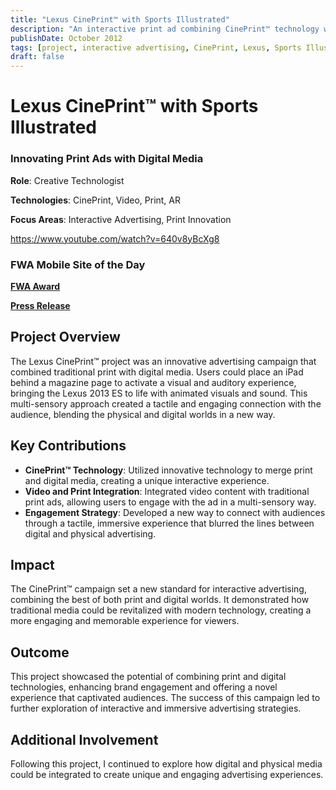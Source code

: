 ```yaml
---
title: "Lexus CinePrint™ with Sports Illustrated"
description: "An interactive print ad combining CinePrint™ technology with Sports Illustrated to create an immersive multi-sensory experience."
publishDate: October 2012
tags: [project, interactive advertising, CinePrint, Lexus, Sports Illustrated]
draft: false
---
```


# Lexus CinePrint™ with Sports Illustrated

### Innovating Print Ads with Digital Media  
**Role**: Creative Technologist  

**Technologies**: CinePrint, Video, Print, AR

**Focus Areas**: Interactive Advertising, Print Innovation  

https://www.youtube.com/watch?v=640v8yBcXg8

### FWA Mobile Site of the Day
**[FWA Award](https://thefwa.com/cases/lexus-cineprint-with-sports-illustrated)**

**[Press Release](https://saatchi.com/en-GB/news/new_cineprint_technology_puts_lexus_print_ad_in_motion/)**

## Project Overview  
The Lexus CinePrint™ project was an innovative advertising campaign that combined traditional print with digital media. Users could place an iPad behind a magazine page to activate a visual and auditory experience, bringing the Lexus 2013 ES to life with animated visuals and sound. This multi-sensory approach created a tactile and engaging connection with the audience, blending the physical and digital worlds in a new way.

## Key Contributions  
- **CinePrint™ Technology**: Utilized innovative technology to merge print and digital media, creating a unique interactive experience.
- **Video and Print Integration**: Integrated video content with traditional print ads, allowing users to engage with the ad in a multi-sensory way.
- **Engagement Strategy**: Developed a new way to connect with audiences through a tactile, immersive experience that blurred the lines between digital and physical advertising.

## Impact  
The CinePrint™ campaign set a new standard for interactive advertising, combining the best of both print and digital worlds. It demonstrated how traditional media could be revitalized with modern technology, creating a more engaging and memorable experience for viewers.

## Outcome  
This project showcased the potential of combining print and digital technologies, enhancing brand engagement and offering a novel experience that captivated audiences. The success of this campaign led to further exploration of interactive and immersive advertising strategies.

## Additional Involvement  
Following this project, I continued to explore how digital and physical media could be integrated to create unique and engaging advertising experiences.
